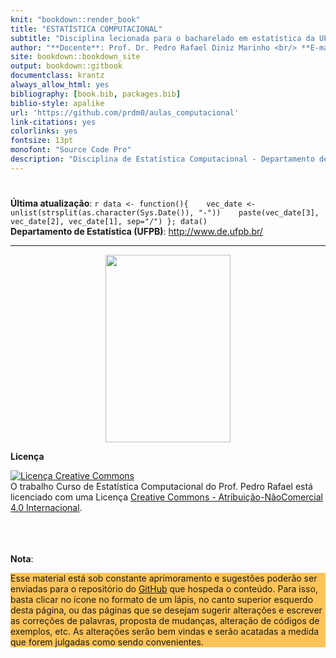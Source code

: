 ```yaml
--- 
knit: "bookdown::render_book"
title: "ESTATÍSTICA COMPUTACIONAL"
subtitle: "Disciplina lecionada para o bacharelado em estatística da UFPB"
author: "**Docente**: Prof. Dr. Pedro Rafael Diniz Marinho <br/> **E-mail**: <pedro.rafael.marinho@gmail.com> / <pedro@de.ufpb.br> <br/> **Perído Letivo**: 2019.1"
site: bookdown::bookdown_site
output: bookdown::gitbook
documentclass: krantz
always_allow_html: yes
bibliography: [book.bib, packages.bib]
biblio-style: apalike
url: 'https://github.com/prdm0/aulas_computacional'
link-citations: yes
colorlinks: yes
fontsize: 13pt
monofont: "Source Code Pro"
description: "Disciplina de Estatística Computacional - Departamento de Estatística"
---
```



# {-}

**Última atualização**: `r data <- function(){
   vec_date <- unlist(strsplit(as.character(Sys.Date()), "-"))
   paste(vec_date[3], vec_date[2], vec_date[1], sep="/")
}; data()` <br/>
**Departamento de Estatística (UFPB)**: <http://www.de.ufpb.br/> 

---



<p align="center">
<img src="images/logo_computacional.png" width="200" height="300"/>
</p>

**Licença**

<a rel="license" href="http://creativecommons.org/licenses/by-nc/4.0/"><img alt="Licença Creative Commons" style="border-width:0" src="https://i.creativecommons.org/l/by-nc-sa/4.0/88x31.png" /></a><br />O trabalho <span xmlns:dct="http://purl.org/dc/terms/" href="http://purl.org/dc/dcmitype/Text" property="dct:title" rel="dct:type">Curso de Estatística Computacional</span> do <span xmlns:cc="http://creativecommons.org/ns#" property="cc:attributionName">Prof. Pedro Rafael</span> está licenciado com uma Licença <a rel="license" href="http://creativecommons.org/licenses/by-nc/4.0/">Creative Commons - Atribuição-NãoComercial 4.0 Internacional</a>.

<br/><br/><br/>
**Nota**:

<div style="background-color:rgba(255, 165, 0, 0.65)">
Esse material está sob constante aprimoramento e sugestões poderão ser enviadas para o repositório do [GitHub](https://github.com/prdm0/aulas_computacional) que hospeda o conteúdo. Para isso, basta clicar no ícone no formato de um lápis, no canto superior esquerdo desta página, ou das páginas que se desejam sugerir alterações e escrever as correções de palavras, proposta de mudanças, alteração de códigos de exemplos, etc. As alterações serão bem vindas e serão acatadas a medida que forem julgadas como sendo convenientes.
</div>


